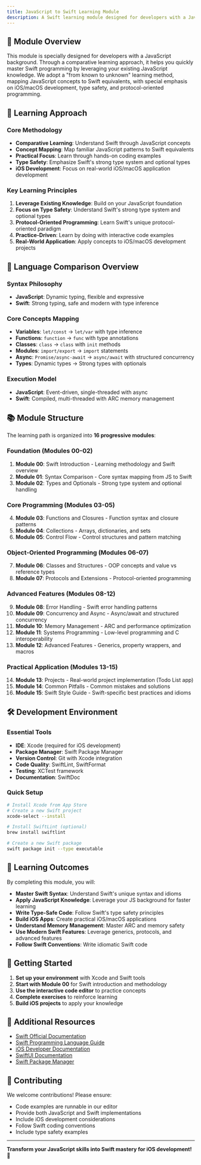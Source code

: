 ```yaml
---
title: JavaScript to Swift Learning Module
description: A Swift learning module designed for developers with a JavaScript background, enabling rapid mastery of Swift programming through comparative learning, with focus on iOS/macOS development, type safety, and modern programming paradigms.
---
```


## 📖 Module Overview

This module is specially designed for developers with a JavaScript background. Through a comparative learning approach, it helps you quickly master Swift programming by leveraging your existing JavaScript knowledge. We adopt a "from known to unknown" learning method, mapping JavaScript concepts to Swift equivalents, with special emphasis on iOS/macOS development, type safety, and protocol-oriented programming.

## 🎯 Learning Approach

### Core Methodology
- **Comparative Learning**: Understand Swift through JavaScript concepts
- **Concept Mapping**: Map familiar JavaScript patterns to Swift equivalents
- **Practical Focus**: Learn through hands-on coding examples
- **Type Safety**: Emphasize Swift's strong type system and optional types
- **iOS Development**: Focus on real-world iOS/macOS application development

### Key Learning Principles
1. **Leverage Existing Knowledge**: Build on your JavaScript foundation
2. **Focus on Type Safety**: Understand Swift's strong type system and optional types
3. **Protocol-Oriented Programming**: Learn Swift's unique protocol-oriented paradigm
4. **Practice-Driven**: Learn by doing with interactive code examples
5. **Real-World Application**: Apply concepts to iOS/macOS development projects

## 🔄 Language Comparison Overview

### Syntax Philosophy
- **JavaScript**: Dynamic typing, flexible and expressive
- **Swift**: Strong typing, safe and modern with type inference

### Core Concepts Mapping
- **Variables**: `let/const` → `let/var` with type inference
- **Functions**: `function` → `func` with type annotations
- **Classes**: `class` → `class` with `init` methods
- **Modules**: `import/export` → `import` statements
- **Async**: `Promise/async-await` → `async/await` with structured concurrency
- **Types**: Dynamic types → Strong types with optionals

### Execution Model
- **JavaScript**: Event-driven, single-threaded with async
- **Swift**: Compiled, multi-threaded with ARC memory management

## 📚 Module Structure

The learning path is organized into **16 progressive modules**:

### Foundation (Modules 00-02)
1. **Module 00**: Swift Introduction - Learning methodology and Swift overview
2. **Module 01**: Syntax Comparison - Core syntax mapping from JS to Swift
3. **Module 02**: Types and Optionals - Strong type system and optional handling

### Core Programming (Modules 03-05)
4. **Module 03**: Functions and Closures - Function syntax and closure patterns
5. **Module 04**: Collections - Arrays, dictionaries, and sets
6. **Module 05**: Control Flow - Control structures and pattern matching

### Object-Oriented Programming (Modules 06-07)
7. **Module 06**: Classes and Structures - OOP concepts and value vs reference types
8. **Module 07**: Protocols and Extensions - Protocol-oriented programming

### Advanced Features (Modules 08-12)
9. **Module 08**: Error Handling - Swift error handling patterns
10. **Module 09**: Concurrency and Async - Async/await and structured concurrency
11. **Module 10**: Memory Management - ARC and performance optimization
12. **Module 11**: Systems Programming - Low-level programming and C interoperability
13. **Module 12**: Advanced Features - Generics, property wrappers, and macros

### Practical Application (Modules 13-15)
14. **Module 13**: Projects - Real-world project implementation (Todo List app)
15. **Module 14**: Common Pitfalls - Common mistakes and solutions
16. **Module 15**: Swift Style Guide - Swift-specific best practices and idioms

## 🛠️ Development Environment

### Essential Tools
- **IDE**: Xcode (required for iOS development)
- **Package Manager**: Swift Package Manager
- **Version Control**: Git with Xcode integration
- **Code Quality**: SwiftLint, SwiftFormat
- **Testing**: XCTest framework
- **Documentation**: SwiftDoc

### Quick Setup
```bash
# Install Xcode from App Store
# Create a new Swift project
xcode-select --install

# Install SwiftLint (optional)
brew install swiftlint

# Create a new Swift package
swift package init --type executable
```

## 🎯 Learning Outcomes

By completing this module, you will:

- **Master Swift Syntax**: Understand Swift's unique syntax and idioms
- **Apply JavaScript Knowledge**: Leverage your JS background for faster learning
- **Write Type-Safe Code**: Follow Swift's type safety principles
- **Build iOS Apps**: Create practical iOS/macOS applications
- **Understand Memory Management**: Master ARC and memory safety
- **Use Modern Swift Features**: Leverage generics, protocols, and advanced features
- **Follow Swift Conventions**: Write idiomatic Swift code

## 🚀 Getting Started

1. **Set up your environment** with Xcode and Swift tools
2. **Start with Module 00** for Swift introduction and methodology
3. **Use the interactive code editor** to practice concepts
4. **Complete exercises** to reinforce learning
5. **Build iOS projects** to apply your knowledge

## 🔗 Additional Resources

- [Swift Official Documentation](https://swift.org/documentation/)
- [Swift Programming Language Guide](https://docs.swift.org/swift-book/)
- [iOS Developer Documentation](https://developer.apple.com/ios/)
- [SwiftUI Documentation](https://developer.apple.com/xcode/swiftui/)
- [Swift Package Manager](https://swift.org/package-manager/)

## 🤝 Contributing

We welcome contributions! Please ensure:
- Code examples are runnable in our editor
- Provide both JavaScript and Swift implementations
- Include iOS development considerations
- Follow Swift coding conventions
- Include type safety examples

---

**Transform your JavaScript skills into Swift mastery for iOS development!** 🍎 